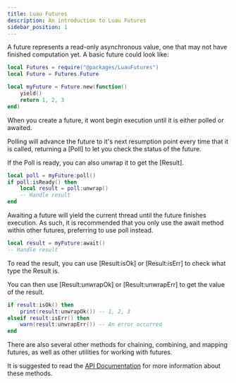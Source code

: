 ```yaml
---
title: Luau Futures
description: An introduction to Luau Futures
sidebar_position: 1
---
```



A future represents a read-only asynchronous value, one that may
not have finished computation yet. A basic future could look like:

```lua
local Futures = require("@packages/LuauFutures")
local Future = Futures.Future

local myFuture = Future.new(function()
    yield()
    return 1, 2, 3
end)
```

When you create a future, it wont begin execution until it is either
polled or awaited.

Polling will advance the future to it's next resumption point every
time that it is called, returning a [Poll] to let you check the status
of the future.

If the Poll is ready, you can also unwrap it to get the [Result].
```lua
local poll = myFuture:poll()
if poll:isReady() then
    local result = poll:unwrap()
    -- Handle result
end
```

Awaiting a future will yield the current thread until the future
finishes execution. As such, it is recommended that you only use
the await method within other futures, preferring to use poll instead.

```lua
local result = myFuture:await()
-- Handle result
```

To read the result, you can use [Result:isOk] or [Result:isErr] to
check what type the Result is.

You can then use [Result:unwrapOk] or [Result:unwrapErr] to get the
value of the result.

```lua
if result:isOk() then
    print(result:unwrapOk()) -- 1, 2, 3
elseif result:isErr() then
    warn(result:unwrapErr()) -- An error occurred
end
```

There are also several other methods for chaining, combining, and
mapping futures, as well as other utilities for working with futures.

It is suggested to read the [API Documentation](/api/Future) for more
information about these methods.